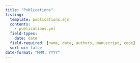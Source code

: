 ```yaml
---
title: "Publications"
listing:
  template: publications.ejs
  contents:
    - publications.yml
  field-types:
    date: date
  field-required: [name, date, authors, manuscript, code]
  sort-ui: false
date-format: "MMM, YYYY"
---
```

